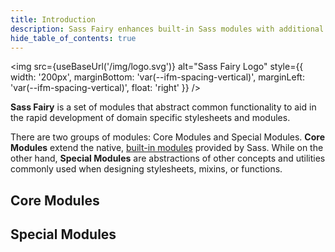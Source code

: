 ```yaml
---
title: Introduction
description: Sass Fairy enhances built-in Sass modules with additional functions and adds modules for handling breakpoints and exceptions.
hide_table_of_contents: true
---
```


<img src={useBaseUrl('/img/logo.svg')} alt="Sass Fairy Logo" style={{ width: '200px', marginBottom: 'var(--ifm-spacing-vertical)', marginLeft: 'var(--ifm-spacing-vertical)', float: 'right' }} />

**Sass Fairy** is a set of modules that abstract common functionality to aid in the rapid development of domain specific stylesheets and modules.

There are two groups of modules: Core Modules and Special Modules. **Core Modules** extend the native, [built-in modules](https://sass-lang.com/documentation/modules) provided by Sass. While on the other hand, **Special Modules** are abstractions of other concepts and utilities commonly used when designing stylesheets, mixins, or functions.

## Core Modules

<dl>
	<IntroItem name="color" npmTag="next" color="44475a" />
	<IntroItem name="list" npmTag="next" color="44475a" />
	<IntroItem name="map" npmTag="next" color="44475a" />
	<IntroItem name="math" npmTag="next" color="44475a" />
	<IntroItem name="meta" npmTag="next" color="44475a" />
	<IntroItem name="string" npmTag="next" color="44475a" />
</dl>

## Special Modules

<dl>
	<IntroItem name="break" npmTag="next" color="44475a" />
	<IntroItem name="url" npmTag="next" color="44475a" />
	<IntroItem name="exception" npmTag="next" color="44475a" />
</dl>
